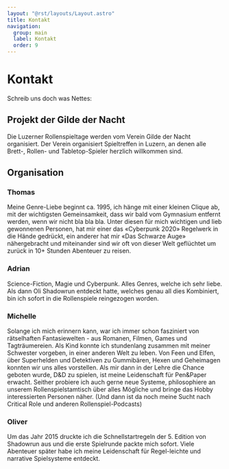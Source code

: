 ```yaml
---
layout: "@rst/layouts/Layout.astro"
title: Kontakt
navigation:
  group: main
  label: Kontakt
  order: 9
---
```



# Kontakt

Schreib uns doch was Nettes:

<ContactForm language="de" client:load />

## Projekt der Gilde der Nacht

Die Luzerner Rollenspieltage werden vom Verein Gilde der Nacht organisiert. Der Verein organisiert Spieltreffen in Luzern, an denen alle Brett-, Rollen- und Tabletop-Spieler herzlich willkommen sind.

<ButtonLink link="https://gildedernacht.ch/" label="Gilde der Nacht Webseite" />

## Organisation

### Thomas

Meine Genre-Liebe beginnt ca. 1995, ich hänge mit einer kleinen Clique ab, mit der wichtigsten Gemeinsamkeit, dass wir bald vom Gymnasium entfernt werden, wenn wir nicht bla bla bla. Unter diesen für mich wichtigen und lieb gewonnenen Personen, hat mir einer das «Cyberpunk 2020» Regelwerk in die Hände gedrückt, ein anderer hat mir «Das Schwarze Auge» nähergebracht und miteinander sind wir oft von dieser Welt geflüchtet um zurück in 10+ Stunden Abenteuer zu reisen.

### Adrian

Science-Fiction, Magie und Cyberpunk. Alles Genres, welche ich sehr liebe. Als dann Oli Shadowrun entdeckt hatte, welches genau all dies Kombiniert, bin ich sofort in die Rollenspiele reingezogen worden.

### Michelle

Solange ich mich erinnern kann, war ich immer schon fasziniert von rätselhaften Fantasiewelten - aus Romanen, Filmen, Games und Tagträumereien. Als Kind konnte ich stundenlang zusammen mit meiner Schwester vorgeben, in einer anderen Welt zu leben. Von Feen und Elfen, über Superhelden und Detektiven zu Gummibären, Hexen und Geheimagen konnten wir uns alles vorstellen. Als mir dann in der Lehre die Chance geboten wurde, D&D zu spielen, ist meine Leidenschaft für Pen&Paper erwacht. Seither probiere ich auch gerne neue Systeme, philosophiere an unserem Rollenspielstamtisch über alles Mögliche und bringe das Hobby interessierten Personen näher. (Und dann ist da noch meine Sucht nach Critical Role und anderen Rollenspiel-Podcasts)

### Oliver

Um das Jahr 2015 druckte ich die Schnellstartregeln der 5. Edition von Shadowrun aus und die erste Spielrunde packte mich sofort. Viele Abenteuer später habe ich meine Leidenschaft für Regel-leichte und narrative Spielsysteme entdeckt.
